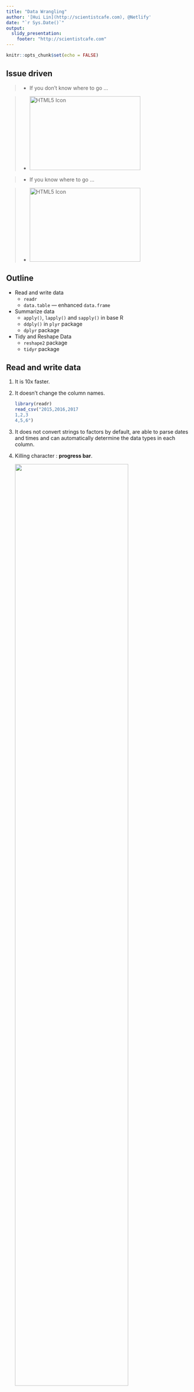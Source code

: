 ```yaml
---
title: "Data Wrangling"
author: '[Hui Lin](http://scientistcafe.com), @Netlify'
date: "`r Sys.Date()`"
output: 
  slidy_presentation: 
    footer: "http://scientistcafe.com"
---
```


```r
knitr::opts_chunk$set(echo = FALSE)
```

## Issue driven

> - If you don't know where to go ...

> - <img src="images/watch.gif" alt="HTML5 Icon" style="width:300px;height:200px;">

> - If you know where to go ...

> - <img src="images/fun.gif" alt="HTML5 Icon" style="width:300px;height:200px;">


## Outline

- Read and write data
    - `readr`
    - `data.table` — enhanced `data.frame`
- Summarize data
    - `apply()`, `lapply()` and `sapply()` in base R
    - `ddply()` in `plyr` package
    - `dplyr` package
- Tidy and Reshape Data
    - `reshape2` package
    - `tidyr` package

## Read and write data

1. It is 10x faster.
1. It doesn't change the column names.

    ```r
    library(readr)
    read_csv("2015,2016,2017
    1,2,3
    4,5,6")
    ```
    
1. It does not convert strings to factors by default, are able to parse dates and times and can automatically determine the data types in each column. 
1. Killing character : **progress bar**. 

    ![](http://scientistcafe.com/book/Figure/prograssbar.png){width=80%}

## Major functions

- `read_csv()`: reads comma delimited files
- `read_csv2()`: reads semicolon separated files (common in countries where  `,`  is used as the decimal place)
- `read_tsv()`: reads tab delimited files
- `read_delim()`: reads in files with any delimiter
- `read_fwf()`: reads fixed width files. You can specify fields either by their widths with `fwf_widths()`  or their position with  `fwf_positions()`  
- `read_table()`: reads a common variation of fixed width files where columns are separated by white space 
- `read_log()`: reads Apache style log files

## `read_csv()`

```r
library(readr)
sim.dat <- read_csv("https://raw.githubusercontent.com/happyrabbit/DataScientistR/master/Data/SegData.csv ")
head(sim.dat)
```

- `tibble`
    - It never changes an input’s type (i.e., no more `stringsAsFactors = FALSE`!)
    - It never adjusts the names of variables
    - It has a refined print method that shows only the first 10 rows, and all the columns that fit on screen. You can also control the default print behavior by setting options.

Refer to http://r4ds.had.co.nz/tibbles.html for more information about ‘tibble’.

## Baby example 1

```r
dat=read_csv("2015,2016,2017
100,200,300
canola,soybean,corn")
print(dat)
```

## Baby example 2

You can also add comments on the top and tell R to skip those lines:

```r
dat=read_csv("# I will never let you know that
          # my favorite food is carrot
          Date,Food,Mood
          Monday,carrot,happy
          Tuesday,carrot,happy
          Wednesday,carrot,happy
          Thursday,carrot,happy
          Friday,carrot,happy
          Saturday,carrot,extremely happy
          Sunday,carrot,extremely happy", skip = 2)
print(dat)
```

## Baby example 3

- If you don't have column names, set `col_names = FALSE` then R will assign names "`X1`","`X2`"... to the columns:

```r
dat=read_csv("Saturday,carrot,extremely happy
          Sunday,carrot,extremely happy", col_names=FALSE)
print(dat)
```

- You can also pass `col_names`  a character vector which will be used as the column names. Try to replace `col_names=FALSE` with `col_names=c("Date","Food","Mood")` and see what happen.

## `read_csv2()`

- Read semicolon separated files:

```r
dat=read_csv2("Saturday; carrot; extremely happy \n Sunday; carrot; extremely happy", col_names=FALSE)
print(dat)
```

## `read_tsv()`

- Read tab delimited files：

```r
dat=read_tsv("every\tman\tis\ta\tpoet\twhen\the\tis\tin\tlove\n", col_names = FALSE)
print(dat)
```

## `read_delim()`

- Assign separating character

```r
dat=read_delim("THE|UNBEARABLE|RANDOMNESS|OF|LIFE\n", delim = "|", col_names = FALSE)
print(dat)
```

## Substitute for missing value

```r
dat=read_csv("Q1,Q2,Q3
               5, 4,99",na="99")
print(dat)
```

## Write data 

- use `write_csv()` and `write_tsv()`
- Encode strings in UTF-8
- Save dates and date-times in ISO8601 format so they are easily parsed elsewhere


```r
write_csv(sim.dat, "sim_dat.csv")
```

## Other data types

- `Haven`: SPSS, Stata and SAS data
- `Readxl` and `xlsx`: excel data(.xls and .xlsx)
- `DBI`: given data base, such as RMySQL, RSQLite and RPostgreSQL, read data directly from the database using SQL

Useful materials:

- For getting data from internet, you can refere to the book “XML and Web Technologies for Data Sciences with R”. 
- [R data import/export manual](https://cran.r-project.org/doc/manuals/r-release/R-data.html#Acknowledgements)
- `rio` package：https://github.com/leeper/rio

## `data.table`--- enhanced `data.frame`

- What is `data.table`? 
    - It is an R package that provides an enhanced version of `data.frame`. 
    
- Advantages:
    - Offers fast import, subset, grouping, update, and joins for large data files
    - It is easy to turn data frame to data table
    - Can behave just like a data frame

```r
# If you haven't install it, use the code to instal
# install.packages("data.table")
# load packagw
library(data.table)
# covert the existing data frame to data table
dt <- data.table(sim.dat)
class(dt)
```

## Manipulating data table

- Calculate mean for counts of online transactions:

```r
dt[, mean(online_trans)]
```

- You can't do the same thing using data frame:

```r
sim.dat[,mean(online_trans)]
```

## By group

- Calculate mean by group:

```r
dt[ , mean(online_trans), by = gender]
```

- You can group by more than one variables:

```r
dt[ , mean(online_trans), by = .(gender, house)]
```

- Assign column names for aggregated variables:

```r
dt[ , .(avg = mean(online_trans)), by = .(gender, house)]
```

##  General setting of `data.table`

- Different from data frame, there are three arguments for data table:

<center>
![](http://scientistcafe.com/book/Figure/datable1.png)
</center>

- analogous to SQL

<center>
![](http://scientistcafe.com/book/Figure/rSQL.png)
</center>


## Equivalent codes

```r
# Rcode 1
dt[ , mean(online_trans), by = gender]
```

```sql
# SQL 1
SELECT  gender, avg(online_trans) FROM sim.dat GROUP BY gender
```

```r
# Rcode 2
dt[ , .(avg = mean(online_trans)), by = .(gender, house)]
```


```sql 
# SQL 2
SELECT gender, house, avg(online_trans) AS avg FROM sim.dat GROUP BY gender, house
```

```r
# Rcode 3
dt[ age < 40, .(avg = mean(online_trans)), by = .(gender, house)]
```


```sql
# SQL 3
SELECT gender, house, avg(online_trans) AS avg FROM sim.dat WHERE age < 40 GROUP BY gender, house
```

## Subset

- select row

```r
# select rows with age<20 and income > 80000
dt[age < 20 & income > 80000]
# select the first two rows
dt[1:2]
```
- select column

```r
# select column “age” but return it as a vector
# the argument for row is empty so the result will return all observations
ans <- dt[, age]
head(ans)
# To return `data.table` object, put column names in `list()`
# Select age and online_exp columns and return as a data.table instead
ans <- dt[, list(age, online_exp)]
head(ans)
# you can also put column names in `.()`
ans <- dt[, .(age, online_exp)]
# head(ans)
# To select all columns from “age” to “income”
ans <- dt[, age:income, with = FALSE]
head(ans,2)
# Delete columns using `-` or `!`
# delete columns from  age to online_exp
ans <- dt[, -(age:online_exp), with = FALSE]
ans <- dt[, !(age:online_exp), with = FALSE]
```

## tabulation

- In data table. `.N` means to count。

```r
# row count
dt[, .N] 
```

- Count by groups:

```r
# counts by gender
dt[, .N, by= gender]  
# for those younger than 30, count by gender
 dt[age < 30, .(count=.N), by= gender] 
```

- Order table:

```r
# get records with the highest 5 online expense:
head(dt[order(-online_exp)],5) 
# Since data table keep some characters of data frame, they share some operations
dt[order(-online_exp)][1:5]
# order the table by more than one variable
dt[order(gender, -online_exp)][1:5]
```

## Use `fread()` to import dat

```r
system.time(topic<-read.csv("https://raw.githubusercontent.com/happyrabbit/DataScientistR/master/Data/topic.csv"))
```

```html
  user  system elapsed 
  4.313   0.027   4.340
```

```r
system.time(topic<-readr::read_csv("https://raw.githubusercontent.com/happyrabbit/DataScientistR/master/Data/topic.csv"))
```

```html
   user  system elapsed 
  0.267   0.008   0.274 
```

```r
system.time(topic<-data.table::fread("https://raw.githubusercontent.com/happyrabbit/DataScientistR/master/Data/topic.csv"))
```

```html
   user  system elapsed 
  0.217   0.005   0.221 
```

## `apply()`, `lapply()` and `sapply()` in base R

- Similarity: apply functions over parts of data
- Difference:
    - the type of object they apply to
    - the type of result they will return
    
## When do we use `apply()`?

- apply a function to margins of an array or matrix
- returns a vector or array or list of values

```r
## simulate a matrix
x <- cbind(x1 =1:8, x2 = c(4:1, 2:5))
dimnames(x)[[1]] <- letters[1:8]
apply(x, 2, mean)
col.sums <- apply(x, 2, sum)
row.sums <- apply(x, 1, sum)
```

- apply other functions:

```r
ma <- matrix(c(1:4, 1, 6:8), nrow = 2)
ma
apply(ma, 1, table)  #--> a list of length 2
apply(ma, 1, stats::quantile) # 5 x n matrix with rownames
```

## Tricky example

- Results can have different lengths for each call. 
- This is a trickier example. What will you get? 

```r
## Example with different lengths for each call
z <- array(1:24, dim = 2:4)
zseq <- apply(z, 1:2, function(x) seq_len(max(x)))
zseq         ## a 2 x 3 matrix
typeof(zseq) ## list
dim(zseq) ## 2 3
zseq[1,]
apply(z, 3, function(x) seq_len(max(x)))
```

## `lapply()` and `sapply()`

- `lapply()` applies a function over a list, data.frame or vector and returns a list of the same length.
- `sapply()` is a user-friendly version and wrapper of `lapply()`. By default it returns a vector, matrix or if  `simplify = "array"`, an array if appropriate. `apply(x, f, simplify = FALSE, USE.NAMES = FALSE)` is the same as `lapply(x, f)`. If `simplify=TRUE`, then it will return a `data.frame` instead of `list`. 

## Example using data with context

- Get the mean and standard deviation of all numerical variables in the data set.

```r
# Read data
sim.dat<-read.csv("https://raw.githubusercontent.com/happyrabbit/DataScientistR/master/Data/SegData.csv")
# Get numerical variables
sdat<-sim.dat[,!lapply(sim.dat,class)=="factor"]
## Try the following code with apply() function
## apply(sim.dat,2,class)
## What is the problem?
```

- use `apply()` to get mean and standard deviation for each column

```r
apply(sdat, MARGIN=2,function(x) mean(na.omit(x)))
apply(sdat, MARGIN=2,function(x) sd(na.omit(x)))
```

- Run the following code and compare the results:

```r
lapply(sdat, function(x) sd(na.omit(x)))
sapply(sdat, function(x) sd(na.omit(x)))
sapply(sdat, function(x) sd(na.omit(x)), simplify = FALSE)
```

## `dplyr` package

- Next iteration of `plyr` package
- Flexible grammar of data manipulation focusing on tools for working with data frames (hence the `d` in the name)
- It identifies the most important data manipulations and make they easy to use from R
- It performs faster for in-memory data by writing key pieces in C++ using `Rcpp`

## `dplyr` package

1. Display
1. Subset
1. Summarize
1. Create new variable
1. Merge

## Display

- `tbl_df()`: Convert the data to `tibble` 

```r
library(dplyr)
tbl_df(sim.dat)
```

- `glimpse()`: This is like a transposed version of `tbl_df()`

```r
glimpse(sim.dat)
```

## Subset

- Get rows with `income` more than 300000:

```r
filter(sim.dat, income >300000) %>%
  tbl_df()
```

- Here we meet a new operator `%>%`: "Pipe operator" 

## Pipe operator: `%>%`

- It pipes a value forward into an expression or function call
- What you get in the left operation will be the first argument or the only argument in the right operation.

```r
x %>% f(y) = f(x, y)
y %>% f(x, ., z) = f(x, y, z )
```

For example: `"Hello World" %>% substring(7, 11) %>% grepl("Wo", .)`

## Pipe operator: `%>%`

Look at the following code. Can you tell me what it does?

```r
ave_exp <- filter( 
  summarise(
    group_by( 
      filter(
        sim.dat, 
        !is.na(income)
      ), 
      segment
    ), 
    ave_online_exp = mean(online_exp), 
    n = n()
  ), 
  n > 200
) 
```
Now look at the identical code using "`%>%`":

```r
avg_exp <- sim.dat %>% 
 filter(!is.na(income)) %>% 
 group_by(segment) %>% 
 summarise( 
   ave_online_exp = mean(online_exp), 
   n = n() ) %>% 
  filter(n > 200)
```

## Let's read it

```r
avg_exp <- sim.dat %>% 
 filter(!is.na(income)) %>% 
 group_by(segment) %>% 
 summarise( 
   ave_online_exp = mean(online_exp), 
   n = n() ) %>% 
  filter(n > 200)
```

## Subset - select rows
 
- `distinct()`: a generalization of `unique()` from vector to data frame

```r
dplyr::distinct(sim.dat)
```

- `sample_frac()`: randomly select some rows with specified percentage. 
- `sample_n()`:randomly select rows with specified number.

```r
dplyr::sample_frac(sim.dat, 0.5, replace = TRUE) 
dplyr::sample_n(sim.dat, 10, replace = TRUE) 
```

- `slice()` will select rows by position:

```r
# It is equivalent to `sim.dat[10:15,]`
dplyr::slice(sim.dat, 10:15) 
```

- `top_n()`  select the order top n entries:

```r
dplyr::top_n(sim.dat,2,income)
```

## Subset - select columns

```r
# select by column name
dplyr::select(sim.dat,income,age,store_exp)

# select columns whose name contains a character string
dplyr::select(sim.dat, contains("_"))

# select columns whose name ends with a character string
# similar there is "starts_with"
dplyr::select(sim.dat, ends_with("e"))

# select columns Q1,Q2,Q3,Q4 and Q5
select(sim.dat, num_range("Q", 1:5)) 

# select columns whose names are in a group of names
dplyr::select(sim.dat, one_of(c("age", "income")))

# select columns between age and online_exp
dplyr::select(sim.dat, age:online_exp)

# select all columns except for age
dplyr::select(sim.dat, -age)
```

## Summarize

```r
dplyr::summarise(sim.dat, avg_online = mean(online_trans)) 
# apply function anyNA() to each column
# you can also assign a function vector such as: c("anyNA","is.factor")
dplyr::summarise_each(sim.dat, funs_(c("anyNA")))
```

- `group_by()` 

```r
sim.dat %>% group_by(segment) %>% summarise_each(funs_(c("anyNA")))
```

## Create new variable

- `mutate()`: compute and append one or more new columns:

```r
dplyr::mutate(sim.dat, total_exp = store_exp + online_exp)
```

- It will apply **window function** to the columns and return a column with the same length

```r
# min_rank=rank(ties.method = "min")
# mutate_each() means apply function to each column
dplyr::mutate_each(sim.dat, funs(min_rank)) 
```

-  `transmute()`: delete the original columns and only keep the new ones

```r
dplyr::transmute(sim.dat, total_exp = store_exp + online_exp) 
```

## Merge

```r
(x<-data.frame(cbind(ID=c("A","B","C"),x1=c(1,2,3))))
(y<-data.frame(cbind(ID=c("B","C","D"),y1=c(T,T,F))))
```

```r
# join to the left
# keep all rows in x
left_join(x,y,by="ID")
# get rows matched in both data sets
inner_join(x,y,by="ID")
# get rows in either data set
full_join(x,y,by="ID")
# filter out rows in x that can be matched in y 
# it doesn't bring in any values from y 
semi_join(x,y,by="ID")
# the opposite of  semi_join()
# it gets rows in x that cannot be matched in y
# it doesn't bring in any values from y
anti_join(x,y,by="ID")
```

## Tidy and Reshape Data 


-  "Tidy data" represent the information from a dataset as data frames where each row is an observation and each column contains the values of a variable
- convert data between the "wide" and the "long" format
- two commonly used packages for this kind of manipulations: `tidyr` and `reshape2`

## `reshape2` package

- reboot of previous package `reshape`
- main functions:
    1. `melt()` to convert an object into a molten data frame, i.e. from wide to long
    1. `dcast()` to cast a molten data frame into the shape you want, i.e. from long to wide

```r
# Take a baby subset of our exemplary clothes consumers data to illustrate:
(sdat<-sim.dat[1:5,1:6])
```

## `reshape2` example

- have a variable indicating the purchasing channel (i.e. online or in-store) and another column with the corresponding expense amount

```r
library(reshape2)
(mdat <- melt(sdat, measure.vars=c("store_exp","online_exp"),
              variable.name = "Channel",
              value.name = "Expense"))
```


- You can run a regression to study the effect of purchasing channel: 

```r
# Here we use all observations from sim.dat
mdat<-melt(sim.dat[,1:6], measure.vars=c("store_exp","online_exp"),
            variable.name = "Channel",
              value.name = "Expense")
fit<-lm(Expense~gender+house+income+Channel+age,data=mdat)
summary(fit)
```

## `reshape2` example

- compare the online and in store expense between male and female based on the house ownership

```r
dcast(mdat, house + gender ~ Channel, sum)
```

- left side : variables that you want to group by
- right side: variable you want to spread as columns

## `tidyr` package

- Get a baby set to illustrate:

```r
library(dplyr)
library(tidyr)
# practice functions we learnt before
sdat<-sim.dat[1:5,]%>%
  dplyr::select(age,gender,store_exp,store_trans)
sdat %>% tbl_df()
```

## `gather()`

- Analogous to `melt()` in `reshape2`

```r
library(tidyr)
msdat<-tidyr::gather(sdat,"variable","value",store_exp,store_trans)
msdat %>% tbl_df()
```

-  if we use the pipe operation,

```r
sdat%>%gather("variable","value",store_exp,store_trans)
```

- It is identical with the following code using `melt()`:

```r
library(reshape2)
melt(sdat, measure.vars=c("store_exp","store_trans"),
            variable.name = "variable",
              value.name = "value")
```

## `spread()`


```r
msdat %>% spread(variable,value)
```

##  `separate()` and `unite()`

```r
# You can use `sep=` 
# By default, it is "`_`"
sepdat<- msdat %>% 
  separate(variable,c("Source","Type"))
sepdat %>% tbl_df()
```

```r
sepdat %>% 
  unite("variable",Source,Type,sep="_")
```

## Some links

- SQL Learning: https://www.w3schools.com/sql/

